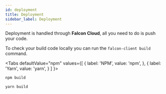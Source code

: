 ```yaml
---
id: deployment
title: Deployment
sidebar_label: Deployment
---
```


Deployment is handled through **Falcon Cloud**, all you need to do is push your code.

To check your build code locally you can run the `falcon-client build` command.


<Tabs
  defaultValue="npm"
  values={[
    { label: 'NPM', value: 'npm', },
    { label: 'Yarn', value: 'yarn', }
  ]
}>
<TabItem value="npm">

```bash
npm build
```

</TabItem>
<TabItem value="yarn">

```bash
yarn build
```

</TabItem>
</Tabs>
